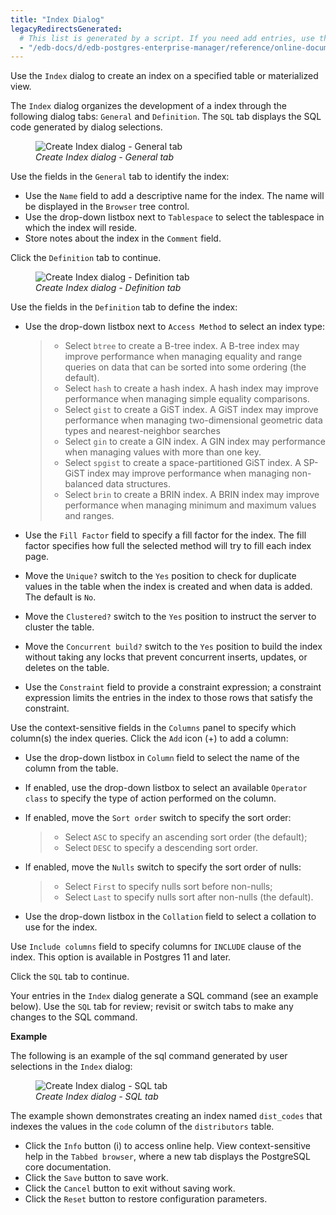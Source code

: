 ```yaml
---
title: "Index Dialog"
legacyRedirectsGenerated:
  # This list is generated by a script. If you need add entries, use the `legacyRedirects` key.
  - "/edb-docs/d/edb-postgres-enterprise-manager/reference/online-documentation/8.0/index_dialog.html"
---
```


<div id="index_dialog" class="registered_link"></div>

Use the `Index` dialog to create an index on a specified table or materialized view.

The `Index` dialog organizes the development of a index through the following dialog tabs: `General` and `Definition`. The `SQL` tab displays the SQL code generated by dialog selections.

<figure><img src="../../images/index_general.png" class="align-center" alt="Create Index dialog - General tab" /><figcaption aria-hidden="true"><em>Create Index dialog - General tab</em></figcaption></figure>

Use the fields in the `General` tab to identify the index:

-   Use the `Name` field to add a descriptive name for the index. The name will be displayed in the `Browser` tree control.
-   Use the drop-down listbox next to `Tablespace` to select the tablespace in which the index will reside.
-   Store notes about the index in the `Comment` field.

Click the `Definition` tab to continue.

<figure><img src="../../images/index_definition.png" class="align-center" alt="Create Index dialog - Definition tab" /><figcaption aria-hidden="true"><em>Create Index dialog - Definition tab</em></figcaption></figure>

Use the fields in the `Definition` tab to define the index:

-   Use the drop-down listbox next to `Access Method` to select an index type:

    > -   Select `btree` to create a B-tree index. A B-tree index may improve performance when managing equality and range queries on data that can be sorted into some ordering (the default).
    > -   Select `hash` to create a hash index. A hash index may improve performance when managing simple equality comparisons.
    > -   Select `gist` to create a GiST index. A GiST index may improve performance when managing two-dimensional geometric data types and nearest-neighbor searches
    > -   Select `gin` to create a GIN index. A GIN index may performance when managing values with more than one key.
    > -   Select `spgist` to create a space-partitioned GiST index. A SP-GiST index may improve performance when managing non-balanced data structures.
    > -   Select `brin` to create a BRIN index. A BRIN index may improve performance when managing minimum and maximum values and ranges.

-   Use the `Fill Factor` field to specify a fill factor for the index. The fill factor specifies how full the selected method will try to fill each index page.

-   Move the `Unique?` switch to the `Yes` position to check for duplicate values in the table when the index is created and when data is added. The default is `No`.

-   Move the `Clustered?` switch to the `Yes` position to instruct the server to cluster the table.

-   Move the `Concurrent build?` switch to the `Yes` position to build the index without taking any locks that prevent concurrent inserts, updates, or deletes on the table.

-   Use the `Constraint` field to provide a constraint expression; a constraint expression limits the entries in the index to those rows that satisfy the constraint.

Use the context-sensitive fields in the `Columns` panel to specify which column(s) the index queries. Click the `Add` icon (+) to add a column:

-   Use the drop-down listbox in `Column` field to select the name of the column from the table.

-   If enabled, use the drop-down listbox to select an available `Operator class` to specify the type of action performed on the column.

-   If enabled, move the `Sort order` switch to specify the sort order:

    > -   Select `ASC` to specify an ascending sort order (the default);
    > -   Select `DESC` to specify a descending sort order.

-   If enabled, move the `Nulls` switch to specify the sort order of nulls:

    > -   Select `First` to specify nulls sort before non-nulls;
    > -   Select `Last` to specify nulls sort after non-nulls (the default).

-   Use the drop-down listbox in the `Collation` field to select a collation to use for the index.

Use `Include columns` field to specify columns for `INCLUDE` clause of the index. This option is available in Postgres 11 and later.

Click the `SQL` tab to continue.

Your entries in the `Index` dialog generate a SQL command (see an example below). Use the `SQL` tab for review; revisit or switch tabs to make any changes to the SQL command.

**Example**

The following is an example of the sql command generated by user selections in the `Index` dialog:

<figure><img src="../../images/index_sql.png" class="align-center" alt="Create Index dialog - SQL tab" /><figcaption aria-hidden="true"><em>Create Index dialog - SQL tab</em></figcaption></figure>

The example shown demonstrates creating an index named `dist_codes` that indexes the values in the `code` column of the `distributors` table.

-   Click the `Info` button (i) to access online help. View context-sensitive help in the `Tabbed browser`, where a new tab displays the PostgreSQL core documentation.
-   Click the `Save` button to save work.
-   Click the `Cancel` button to exit without saving work.
-   Click the `Reset` button to restore configuration parameters.
